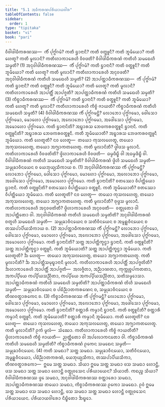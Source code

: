 ```yaml
---
title: "5.1 ᩋᨵᩥᨠᩁᨱᨸᩁᩥᨿᩣᨿᩅᩤᩁ"
tableOfContents: false
sidebar:
  order: 1
type: "tipitaka"
basket: "vi"
book: "pari"
---
```



<DynamicBreadcrumb />

<Division number="292" book="pari">

<Paragraph number="1237" book="pari">
ᩅᩥᩅᩤᨴᩤᨵᩥᨠᩁᨱᩔ—  ᨠᩥᩴ ᨸᩩᨻ᩠ᨻᩘᨣᨾᩴ? ᨠᨲᩥ ᨮᩣᨶᩣᨶᩥ? ᨠᨲᩥ ᩅᨲ᩠ᨳᩪᨶᩥ? ᨠᨲᩥ ᨽᩪᨾᩥᨿᩮᩣ? ᨠᨲᩥ ᩉᩮᨲᩪ? ᨠᨲᩥ ᨾᩪᩃᩣᨶᩥ? ᨠᨲᩥᩉᩣᨠᩣᩁᩮᩉᩥ ᩅᩥᩅᨴᨲᩥ? ᩅᩥᩅᩤᨴᩤᨵᩥᨠᩁᨱᩴ ᨠᨲᩥᩉᩥ ᩈᨾᨳᩮᩉᩥ ᩈᨾ᩠ᨾᨲᩥ? (1)
</Paragraph>

<Paragraph number="1238" book="pari">
ᩋᨶᩩᩅᩤᨴᩤᨵᩥᨠᩁᨱᩔ—  ᨠᩥᩴ ᨸᩩᨻ᩠ᨻᩘᨣᨾᩴ? ᨠᨲᩥ ᨮᩣᨶᩣᨶᩥ? ᨠᨲᩥ ᩅᨲ᩠ᨳᩪᨶᩥ? ᨠᨲᩥ ᨽᩪᨾᩥᨿᩮᩣ? ᨠᨲᩥ ᩉᩮᨲᩪ? ᨠᨲᩥ ᨾᩪᩃᩣᨶᩥ? ᨠᨲᩥᩉᩣᨠᩣᩁᩮᩉᩥ ᩋᨶᩩᩅᨴᨲᩥ? ᩋᨶᩩᩅᩤᨴᩤᨵᩥᨠᩁᨱᩴ ᨠᨲᩥᩉᩥ ᩈᨾᨳᩮᩉᩥ ᩈᨾ᩠ᨾᨲᩥ? (2)
</Paragraph>

<Paragraph number="1239" book="pari">
ᩋᩣᨸᨲ᩠ᨲᩣᨵᩥᨠᩁᨱᩔ—  ᨠᩥᩴ ᨸᩩᨻ᩠ᨻᩘᨣᨾᩴ? ᨠᨲᩥ ᨮᩣᨶᩣᨶᩥ? ᨠᨲᩥ ᩅᨲ᩠ᨳᩪᨶᩥ? ᨠᨲᩥ ᨽᩪᨾᩥᨿᩮᩣ? ᨠᨲᩥ ᩉᩮᨲᩪ? ᨠᨲᩥ ᨾᩪᩃᩣᨶᩥ? ᨠᨲᩥᩉᩣᨠᩣᩁᩮᩉᩥ ᩋᩣᨸᨲ᩠ᨲᩥᩴ ᩋᩣᨸᨩ᩠ᨩᨲᩥ? ᩋᩣᨸᨲ᩠ᨲᩣᨵᩥᨠᩁᨱᩴ ᨠᨲᩥᩉᩥ ᩈᨾᨳᩮᩉᩥ ᩈᨾ᩠ᨾᨲᩥ? (3)
</Paragraph>

<Paragraph number="1240" book="pari">
ᨠᩥᨧ᩠ᨧᩣᨵᩥᨠᩁᨱᩔ—  ᨠᩥᩴ ᨸᩩᨻ᩠ᨻᩘᨣᨾᩴ? ᨠᨲᩥ ᨮᩣᨶᩣᨶᩥ? ᨠᨲᩥ ᩅᨲ᩠ᨳᩪᨶᩥ? ᨠᨲᩥ ᨽᩪᨾᩥᨿᩮᩣ? ᨠᨲᩥ ᩉᩮᨲᩪ? ᨠᨲᩥ ᨾᩪᩃᩣᨶᩥ? ᨠᨲᩥᩉᩣᨠᩣᩁᩮᩉᩥ ᨠᩥᨧ᩠ᨧᩴ ᨩᩣᨿᨲᩥ? ᨠᩥᨧ᩠ᨧᩣᨵᩥᨠᩁᨱᩴ ᨠᨲᩥᩉᩥ ᩈᨾᨳᩮᩉᩥ ᩈᨾ᩠ᨾᨲᩥ? (4)
</Paragraph>

</Division>
<Division number="293" book="pari">

<Paragraph number="1241" book="pari">
ᩅᩥᩅᩤᨴᩤᨵᩥᨠᩁᨱᩔ ᨠᩥᩴ ᨸᩩᨻ᩠ᨻᩘᨣᨾᨶ᩠ᨲᩥ? ᩃᩮᩣᨽᩮᩣ ᨸᩩᨻ᩠ᨻᩘᨣᨾᩮᩣ, ᨴᩮᩤᩈᩮᩣ ᨸᩩᨻ᩠ᨻᩘᨣᨾᩮᩣ, ᨾᩮᩣᩉᩮᩣ ᨸᩩᨻ᩠ᨻᩘᨣᨾᩮᩣ, ᩋᩃᩮᩣᨽᩮᩣ ᨸᩩᨻ᩠ᨻᩘᨣᨾᩮᩣ, ᩋᨴᩮᩤᩈᩮᩣ ᨸᩩᨻ᩠ᨻᩘᨣᨾᩮᩣ, ᩋᨾᩮᩣᩉᩮᩣ ᨸᩩᨻ᩠ᨻᩘᨣᨾᩮᩣ. ᨠᨲᩥ ᨮᩣᨶᩣᨶᩦᨲᩥ? ᩋᨭ᩠ᨮᩣᩁᩈ ᨽᩮᨴᨠᩁᩅᨲ᩠ᨳᩪᨶᩥ ᨮᩣᨶᩣᨶᩥ. ᨠᨲᩥ ᩅᨲ᩠ᨳᩪᨶᩦᨲᩥ? ᩋᨭ᩠ᨮᩣᩁᩈ ᨽᩮᨴᨠᩁᩅᨲ᩠ᨳᩪᨶᩥ. ᨠᨲᩥ ᨽᩪᨾᩥᨿᩮᩣᨲᩥ? ᩋᨭ᩠ᨮᩣᩁᩈ ᨽᩮᨴᨠᩁᩅᨲ᩠ᨳᩪᨶᩥ ᨽᩪᨾᩥᨿᩮᩣ. ᨠᨲᩥ ᩉᩮᨲᩪᨲᩥ? ᨶᩅ ᩉᩮᨲᩪ—  ᨲᨿᩮᩣ ᨠᩩᩈᩃᩉᩮᨲᩪ, ᨲᨿᩮᩣ ᩋᨠᩩᩈᩃᩉᩮᨲᩪ, ᨲᨿᩮᩣ ᩋᨻ᩠ᨿᩣᨠᨲᩉᩮᨲᩪ. ᨠᨲᩥ ᨾᩪᩃᩣᨶᩦᨲᩥ? ᨴ᩠ᩅᩤᨴᩈ ᨾᩪᩃᩣᨶᩥ. ᨠᨲᩥᩉᩣᨠᩣᩁᩮᩉᩥ ᩅᩥᩅᨴᨲᩦᨲᩥ? ᨴ᩠ᩅᩦᩉᩣᨠᩣᩁᩮᩉᩥ ᩅᩥᩅᨴᨲᩥ—  ᨵᨾ᩠ᨾᨴᩥᨭ᩠ᨮᩥ ᩅᩤ ᩋᨵᨾ᩠ᨾᨴᩥᨭ᩠ᨮᩥ ᩅᩤ. ᩅᩥᩅᩤᨴᩤᨵᩥᨠᩁᨱᩴ ᨠᨲᩥᩉᩥ ᩈᨾᨳᩮᩉᩥ ᩈᨾ᩠ᨾᨲᩦᨲᩥ? ᩅᩥᩅᩤᨴᩤᨵᩥᨠᩁᨱᩴ ᨴ᩠ᩅᩦᩉᩥ ᩈᨾᨳᩮᩉᩥ ᩈᨾ᩠ᨾᨲᩥ—  ᩈᨾ᩠ᨾᩩᨡᩣᩅᩥᨶᨿᩮᨶ ᨧ ᨿᩮᨽᩩᨿ᩠ᨿᩈᩥᨠᩣᨿ ᨧ. (1)
</Paragraph>

</Division>
<Division number="294" book="pari">

<Paragraph number="1242" book="pari">
ᩋᨶᩩᩅᩤᨴᩤᨵᩥᨠᩁᨱᩔ ᨠᩥᩴ ᨸᩩᨻ᩠ᨻᩘᨣᨾᨶ᩠ᨲᩥ? ᩃᩮᩣᨽᩮᩣ ᨸᩩᨻ᩠ᨻᩘᨣᨾᩮᩣ, ᨴᩮᩤᩈᩮᩣ ᨸᩩᨻ᩠ᨻᩘᨣᨾᩮᩣ, ᨾᩮᩣᩉᩮᩣ ᨸᩩᨻ᩠ᨻᩘᨣᨾᩮᩣ, ᩋᩃᩮᩣᨽᩮᩣ ᨸᩩᨻ᩠ᨻᩘᨣᨾᩮᩣ, ᩋᨴᩮᩤᩈᩮᩣ ᨸᩩᨻ᩠ᨻᩘᨣᨾᩮᩣ, ᩋᨾᩮᩣᩉᩮᩣ ᨸᩩᨻ᩠ᨻᩘᨣᨾᩮᩣ. ᨠᨲᩥ ᨮᩣᨶᩣᨶᩦᨲᩥ? ᨧᨲᩔᩮᩣ ᩅᩥᨸᨲ᩠ᨲᩥᨿᩮᩣ ᨮᩣᨶᩣᨶᩥ. ᨠᨲᩥ ᩅᨲ᩠ᨳᩪᨶᩦᨲᩥ? ᨧᨲᩔᩮᩣ ᩅᩥᨸᨲ᩠ᨲᩥᨿᩮᩣ ᩅᨲ᩠ᨳᩪᨶᩥ. ᨠᨲᩥ ᨽᩪᨾᩥᨿᩮᩣᨲᩥ? ᨧᨲᩔᩮᩣ ᩅᩥᨸᨲ᩠ᨲᩥᨿᩮᩣ ᨽᩪᨾᩥᨿᩮᩣ. ᨠᨲᩥ ᩉᩮᨲᩪᨲᩥ? ᨶᩅ ᩉᩮᨲᩪ—  ᨲᨿᩮᩣ ᨠᩩᩈᩃᩉᩮᨲᩪ, ᨲᨿᩮᩣ ᩋᨠᩩᩈᩃᩉᩮᨲᩪ, ᨲᨿᩮᩣ ᩋᨻ᩠ᨿᩣᨠᨲᩉᩮᨲᩪ. ᨠᨲᩥ ᨾᩪᩃᩣᨶᩦᨲᩥ? ᨧᩩᨴ᩠ᨴᩈ ᨾᩪᩃᩣᨶᩥ. ᨠᨲᩥᩉᩣᨠᩣᩁᩮᩉᩥ ᩋᨶᩩᩅᨴᨲᩦᨲᩥ? ᨴ᩠ᩅᩦᩉᩣᨠᩣᩁᩮᩉᩥ ᩋᨶᩩᩅᨴᨲᩥ—  ᩅᨲ᩠ᨳᩩᨲᩮᩣ ᩅᩤ ᩋᩣᨸᨲ᩠ᨲᩥᨲᩮᩣ ᩅᩤ. ᩋᨶᩩᩅᩤᨴᩤᨵᩥᨠᩁᨱᩴ ᨠᨲᩥᩉᩥ ᩈᨾᨳᩮᩉᩥ ᩈᨾ᩠ᨾᨲᩦᨲᩥ? ᩋᨶᩩᩅᩤᨴᩤᨵᩥᨠᩁᨱᩴ ᨧᨲᩪᩉᩥ ᩈᨾᨳᩮᩉᩥ ᩈᨾ᩠ᨾᨲᩥ—  ᩈᨾ᩠ᨾᩩᨡᩣᩅᩥᨶᨿᩮᨶ ᨧ ᩈᨲᩥᩅᩥᨶᨿᩮᨶ ᨧ ᩋᨾᩪᩊ᩠ᩉᩅᩥᨶᨿᩮᨶ ᨧ ᨲᩔᨸᩣᨸᩥᨿᩈᩥᨠᩣᨿ ᨧ. (2)
</Paragraph>

</Division>
<Division number="295" book="pari">

<Paragraph number="1243" book="pari">
ᩋᩣᨸᨲ᩠ᨲᩣᨵᩥᨠᩁᨱᩔ ᨠᩥᩴ ᨸᩩᨻ᩠ᨻᩘᨣᨾᨶ᩠ᨲᩥ? ᩃᩮᩣᨽᩮᩣ ᨸᩩᨻ᩠ᨻᩘᨣᨾᩮᩣ, ᨴᩮᩤᩈᩮᩣ ᨸᩩᨻ᩠ᨻᩘᨣᨾᩮᩣ, ᨾᩮᩣᩉᩮᩣ ᨸᩩᨻ᩠ᨻᩘᨣᨾᩮᩣ, ᩋᩃᩮᩣᨽᩮᩣ ᨸᩩᨻ᩠ᨻᩘᨣᨾᩮᩣ, ᩋᨴᩮᩤᩈᩮᩣ ᨸᩩᨻ᩠ᨻᩘᨣᨾᩮᩣ, ᩋᨾᩮᩣᩉᩮᩣ ᨸᩩᨻ᩠ᨻᩘᨣᨾᩮᩣ. ᨠᨲᩥ ᨮᩣᨶᩣᨶᩦᨲᩥ? ᩈᨲ᩠ᨲ ᩋᩣᨸᨲ᩠ᨲᩥᨠ᩠ᨡᨶ᩠ᨵᩣ ᨮᩣᨶᩣᨶᩥ. ᨠᨲᩥ ᩅᨲ᩠ᨳᩪᨶᩦᨲᩥ? ᩈᨲ᩠ᨲ ᩋᩣᨸᨲ᩠ᨲᩥᨠ᩠ᨡᨶ᩠ᨵᩣ ᩅᨲ᩠ᨳᩪᨶᩥ. ᨠᨲᩥ ᨽᩪᨾᩥᨿᩮᩣᨲᩥ? ᩈᨲ᩠ᨲ ᩋᩣᨸᨲ᩠ᨲᩥᨠ᩠ᨡᨶ᩠ᨵᩣ ᨽᩪᨾᩥᨿᩮᩣ. ᨠᨲᩥ ᩉᩮᨲᩪᨲᩥ? ᨨ ᩉᩮᨲᩪ—  ᨲᨿᩮᩣ ᩋᨠᩩᩈᩃᩉᩮᨲᩪ, ᨲᨿᩮᩣ ᩋᨻ᩠ᨿᩣᨠᨲᩉᩮᨲᩪ. ᨠᨲᩥ ᨾᩪᩃᩣᨶᩦᨲᩥ? ᨨ ᩋᩣᨸᨲ᩠ᨲᩥᩈᨾᩩᨭ᩠ᨮᩣᨶᩣᨶᩥ ᨾᩪᩃᩣᨶᩥ. ᨠᨲᩥᩉᩣᨠᩣᩁᩮᩉᩥ ᩋᩣᨸᨲ᩠ᨲᩥᩴ ᩋᩣᨸᨩ᩠ᨩᨲᩦᨲᩥ? ᨨᩉᩣᨠᩣᩁᩮᩉᩥ ᩋᩣᨸᨲ᩠ᨲᩥᩴ ᩋᩣᨸᨩ᩠ᨩᨲᩥ—  ᩋᩃᨩ᩠ᨩᩥᨲᩣ, ᩋᨬ᩠ᨬᩣᨱᨲᩣ, ᨠᩩᨠ᩠ᨠᩩᨧ᩠ᨧᨸᨠᨲᨲᩣ, ᩋᨠᨸ᩠ᨸᩥᨿᩮ ᨠᨸ᩠ᨸᩥᨿᩈᨬ᩠ᨬᩥᨲᩣ, ᨠᨸ᩠ᨸᩥᨿᩮ ᩋᨠᨸ᩠ᨸᩥᨿᩈᨬ᩠ᨬᩥᨲᩣ, ᩈᨲᩥᩈᨾ᩠ᨾᩮᩣᩈᩣ. ᩋᩣᨸᨲ᩠ᨲᩣᨵᩥᨠᩁᨱᩴ ᨠᨲᩥᩉᩥ ᩈᨾᨳᩮᩉᩥ ᩈᨾ᩠ᨾᨲᩦᨲᩥ? ᩋᩣᨸᨲ᩠ᨲᩣᨵᩥᨠᩁᨱᩴ ᨲᩦᩉᩥ ᩈᨾᨳᩮᩉᩥ ᩈᨾ᩠ᨾᨲᩥ—  ᩈᨾ᩠ᨾᩩᨡᩣᩅᩥᨶᨿᩮᨶ ᨧ ᨸᨭᩥᨬ᩠ᨬᩣᨲᨠᩁᨱᩮᨶ ᨧ, ᩈᨾ᩠ᨾᩩᨡᩣᩅᩥᨶᨿᩮᨶ ᨧ ᨲᩥᨱᩅᨲ᩠ᨳᩣᩁᨠᩮᨶ ᨧ. (3)
</Paragraph>

</Division>
<Division number="296" book="pari">

<Paragraph number="1244" book="pari">
ᨠᩥᨧ᩠ᨧᩣᨵᩥᨠᩁᨱᩔ ᨠᩥᩴ ᨸᩩᨻ᩠ᨻᩘᨣᨾᨶ᩠ᨲᩥ? ᩃᩮᩣᨽᩮᩣ ᨸᩩᨻ᩠ᨻᩘᨣᨾᩮᩣ, ᨴᩮᩤᩈᩮᩣ ᨸᩩᨻ᩠ᨻᩘᨣᨾᩮᩣ, ᨾᩮᩣᩉᩮᩣ ᨸᩩᨻ᩠ᨻᩘᨣᨾᩮᩣ, ᩋᩃᩮᩣᨽᩮᩣ ᨸᩩᨻ᩠ᨻᩘᨣᨾᩮᩣ, ᩋᨴᩮᩤᩈᩮᩣ ᨸᩩᨻ᩠ᨻᩘᨣᨾᩮᩣ, ᩋᨾᩮᩣᩉᩮᩣ ᨸᩩᨻ᩠ᨻᩘᨣᨾᩮᩣ. ᨠᨲᩥ ᨮᩣᨶᩣᨶᩦᨲᩥ? ᨧᨲ᩠ᨲᩣᩁᩥ ᨠᨾ᩠ᨾᩣᨶᩥ ᨮᩣᨶᩣᨶᩥ. ᨠᨲᩥ ᩅᨲ᩠ᨳᩪᨶᩦᨲᩥ? ᨧᨲ᩠ᨲᩣᩁᩥ ᨠᨾ᩠ᨾᩣᨶᩥ ᩅᨲ᩠ᨳᩪᨶᩥ. ᨠᨲᩥ ᨽᩪᨾᩥᨿᩮᩣᨲᩥ? ᨧᨲ᩠ᨲᩣᩁᩥ ᨠᨾ᩠ᨾᩣᨶᩥ ᨽᩪᨾᩥᨿᩮᩣ. ᨠᨲᩥ ᩉᩮᨲᩪᨲᩥ? ᨶᩅ ᩉᩮᨲᩪ—  ᨲᨿᩮᩣ ᨠᩩᩈᩃᩉᩮᨲᩪ, ᨲᨿᩮᩣ ᩋᨠᩩᩈᩃᩉᩮᨲᩪ, ᨲᨿᩮᩣ ᩋᨻ᩠ᨿᩣᨠᨲᩉᩮᨲᩪ. ᨠᨲᩥ ᨾᩪᩃᩣᨶᩦᨲᩥ? ᩑᨠᩴ ᨾᩪᩃᩴ—  ᩈᩴᨥᩮᩣ. ᨠᨲᩥᩉᩣᨠᩣᩁᩮᩉᩥ ᨠᩥᨧ᩠ᨧᩴ ᨩᩣᨿᨲᩦᨲᩥ? ᨴ᩠ᩅᩦᩉᩣᨠᩣᩁᩮᩉᩥ ᨠᩥᨧ᩠ᨧᩴ ᨩᩣᨿᨲᩥ—  ᨬᨲ᩠ᨲᩥᨲᩮᩣ ᩅᩤ ᩋᨸᩃᩮᩣᨠᨶᨲᩮᩣ ᩅᩤ. ᨠᩥᨧ᩠ᨧᩣᨵᩥᨠᩁᨱᩴ ᨠᨲᩥᩉᩥ ᩈᨾᨳᩮᩉᩥ ᩈᨾ᩠ᨾᨲᩦᨲᩥ? ᨠᩥᨧ᩠ᨧᩣᨵᩥᨠᩁᨱᩴ ᩑᨠᩮᨶ ᩈᨾᨳᩮᨶ ᩈᨾ᩠ᨾᨲᩥ—  ᩈᨾ᩠ᨾᩩᨡᩣᩅᩥᨶᨿᩮᨶ. (4)
</Paragraph>

<Paragraph number="1245" book="pari">
ᨠᨲᩥ ᩈᨾᨳᩣ? ᩈᨲ᩠ᨲ ᩈᨾᨳᩣ. ᩈᨾ᩠ᨾᩩᨡᩣᩅᩥᨶᨿᩮᩣ, ᩈᨲᩥᩅᩥᨶᨿᩮᩣ, ᩋᨾᩪᩊ᩠ᩉᩅᩥᨶᨿᩮᩣ, ᨸᨭᩥᨬ᩠ᨬᩣᨲᨠᩁᨱᩴ, ᨿᩮᨽᩩᨿ᩠ᨿᩈᩥᨠᩣ, ᨲᩔᨸᩣᨸᩥᨿᩈᩥᨠᩣ, ᨲᩥᨱᩅᨲ᩠ᨳᩣᩁᨠᩮᩣ—  ᩍᨾᩮ ᩈᨲ᩠ᨲ ᩈᨾᨳᩣ.
</Paragraph>

<Paragraph number="1246" book="pari">
ᩈᩥᨿᩣ ᩍᨾᩮ ᩈᨲ᩠ᨲ ᩈᨾᨳᩣ ᨴᩈ ᩈᨾᨳᩣ ᩉᩮᩣᨶ᩠ᨲᩥ, ᨴᩈ ᩈᨾᨳᩣ ᩈᨲ᩠ᨲ ᩈᨾᨳᩣ ᩉᩮᩣᨶ᩠ᨲᩥ ᩅᨲ᩠ᨳᩩᩅᩈᩮᨶ ᨸᩁᩥᨿᩣᨿᩮᨶ? ᩈᩥᨿᩣᨲᩥ.
</Paragraph>

<Paragraph number="1247" book="pari">
ᨠᨳᨬ᩠ᨧ ᩈᩥᨿᩣ? ᩅᩥᩅᩤᨴᩤᨵᩥᨠᩁᨱᩔ ᨴ᩠ᩅᩮ ᩈᨾᨳᩣ, ᩋᨶᩩᩅᩤᨴᩤᨵᩥᨠᩁᨱᩔ ᨧᨲ᩠ᨲᩣᩁᩮᩣ ᩈᨾᨳᩣ, ᩋᩣᨸᨲ᩠ᨲᩣᨵᩥᨠᩁᨱᩔ ᨲᨿᩮᩣ ᩈᨾᨳᩣ, ᨠᩥᨧ᩠ᨧᩣᨵᩥᨠᩁᨱᩔ ᩑᨠᩮᩣ ᩈᨾᨳᩮᩣ. ᩑᩅᩴ ᩍᨾᩮ ᩈᨲ᩠ᨲ ᩈᨾᨳᩣ ᨴᩈ ᩈᨾᨳᩣ ᩉᩮᩣᨶ᩠ᨲᩥ, ᨴᩈ ᩈᨾᨳᩣ ᩈᨲ᩠ᨲ ᩈᨾᨳᩣ ᩉᩮᩣᨶ᩠ᨲᩥ ᩅᨲ᩠ᨳᩩᩅᩈᩮᨶ ᨸᩁᩥᨿᩣᨿᩮᨶ.

</Paragraph>
</Division>

<Paragraph number="1248" type="center" book="pari">
ᨸᩁᩥᨿᩣᨿᩅᩤᩁᩮᩣ ᨶᩥᨭ᩠ᨮᩥᨲᩮᩣ ᨨᨭ᩠ᨮᩮᩣ.
</Paragraph>